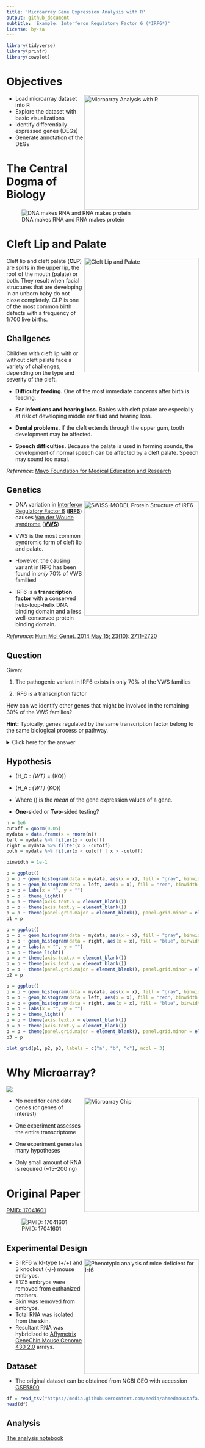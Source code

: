 ```yaml
---
title: 'Microarray Gene Expression Analysis with R'
output: github_document
subtitle: 'Example: Interferon Regulatory Factor 6 (*IRF6*)'
license: by-sa
---
```



```r
library(tidyverse)
library(printr)
library(cowplot)
```

# Objectives

<img align="right" src="images/title.png" width="300px" title="Microarray Analysis with R">

- Load microarray dataset into R
- Explore the dataset with basic visualizations
- Identify differentially expressed genes (DEGs)
- Generate annotation of the DEGs

# The Central Dogma of Biology
![DNA makes RNA and RNA makes protein](images/dogma.png "The Central Dogma of Biology")

# Cleft Lip and Palate

<img align="right" src="images/cleft.jpg" width="300px" title="Cleft Lip and Palate">

Cleft lip and cleft palate (**CLP**) are splits in the upper lip, the roof of the mouth (palate) or both. They result when facial structures that are developing in an unborn baby do not close completely. CLP is one of the most common birth defects with a frequency of 1/700 live births.

## Challgenes

Children with cleft lip with or without cleft palate face a variety of challenges, depending on the type and severity of the cleft.

- **Difficulty feeding.** One of the most immediate concerns after birth is feeding.

- **Ear infections and hearing loss.** Babies with cleft palate are especially at risk of developing middle ear fluid and hearing loss.

- **Dental problems.** If the cleft extends through the upper gum, tooth development may be affected.

- **Speech difficulties.** Because the palate is used in forming sounds, the development of normal speech can be affected by a cleft palate. Speech may sound too nasal.

*Reference*: [Mayo Foundation for Medical Education and Research](https://www.mayoclinic.org/diseases-conditions/cleft-palate/symptoms-causes/syc-20370985)

## Genetics

<a href="https://swissmodel.expasy.org/repository/uniprot/O14896" title="SWISS-MODEL Protein Structure of IRF6"><img align="right" src="images/structure.png" width="300px" title="SWISS-MODEL Protein Structure of IRF6"></a>

- DNA variation in [Interferon Regulatory Factor 6](https://en.wikipedia.org/wiki/IRF6) ([**IRF6**](https://en.wikipedia.org/wiki/IRF6)) causes [Van der Woude syndrome](https://en.wikipedia.org/wiki/Van_der_Woude_syndrome) ([**VWS**](https://en.wikipedia.org/wiki/Van_der_Woude_syndrome))

- VWS is the most common syndromic form of cleft lip and palate.

- However, the causing variant in IRF6 has been found in *only* 70% of VWS families!

- IRF6 is a **transcription factor** with a conserved helix-loop-helix DNA binding domain and a less well-conserved protein binding domain. 

*Reference*: [Hum Mol Genet. 2014 May 15; 23(10): 2711–2720](http://doi.org/10.1093/hmg/ddt664)

## Question

Given:

1. The pathogenic variant in IRF6 exists in only 70% of the VWS families

2. IRF6 is a transcription factor

How can we identify other genes that might be involved in the remaining 30% of the VWS families?

**Hint:** Typically, genes regulated by the same transcription factor belong to the same biological process or pathway.

<details>
  <summary>Click here for the answer</summary>
By comparing the gene expression patterns between wild-type (functional) **Irf6** and knockout (non-functional) **Irf6**, it will be possible to identify genes that are regulated (targeted) by **Irf6**.
</details>

## Hypothesis

- \(H_O : \mu_{WT} = \mu_{KO}\)

- \(H_A : \mu_{WT} \ne \mu_{KO}\)

- Where \(\mu\) is the *mean* of the gene expression values of a gene.

- **One**-sided or **Two**-sided testing?

```r
n = 1e6
cutoff = qnorm(0.05)
mydata = data.frame(x = rnorm(n))
left = mydata %>% filter(x < cutoff)
right = mydata %>% filter(x > -cutoff)
both = mydata %>% filter(x < cutoff | x > -cutoff)

binwidth = 1e-1

p = ggplot()
p = p + geom_histogram(data = mydata, aes(x = x), fill = "gray", binwidth = binwidth)
p = p + geom_histogram(data = left, aes(x = x), fill = "red", binwidth = binwidth)
p = p + labs(x = "", y = "")
p = p + theme_light()
p = p + theme(axis.text.x = element_blank())
p = p + theme(axis.text.y = element_blank())
p = p + theme(panel.grid.major = element_blank(), panel.grid.minor = element_blank())
p1 = p

p = ggplot()
p = p + geom_histogram(data = mydata, aes(x = x), fill = "gray", binwidth = binwidth)
p = p + geom_histogram(data = right, aes(x = x), fill = "blue", binwidth = binwidth)
p = p + labs(x = "", y = "")
p = p + theme_light()
p = p + theme(axis.text.x = element_blank())
p = p + theme(axis.text.y = element_blank())
p = p + theme(panel.grid.major = element_blank(), panel.grid.minor = element_blank())
p2 = p

p = ggplot()
p = p + geom_histogram(data = mydata, aes(x = x), fill = "gray", binwidth = binwidth)
p = p + geom_histogram(data = left, aes(x = x), fill = "red", binwidth = binwidth)
p = p + geom_histogram(data = right, aes(x = x), fill = "blue", binwidth = binwidth)
p = p + labs(x = "", y = "")
p = p + theme_light()
p = p + theme(axis.text.x = element_blank())
p = p + theme(axis.text.y = element_blank())
p = p + theme(panel.grid.major = element_blank(), panel.grid.minor = element_blank())
p3 = p

plot_grid(p1, p2, p3, labels = c("a", "b", "c"), ncol = 3)
```

# Why Microarray?

![](images/one-does-not-simply.jpg)


<img align="right" src="images/chip.jpg" width="300px" title="Microarray Chip">

- No need for candidate genes (or genes of interest)

- One experiment assesses the entire transcriptome

- One experiment generates many hypotheses

- Only small amount of RNA is required (~15–200 ng)


# Original Paper

[PMID: 17041601](https://pubmed.ncbi.nlm.nih.gov/17041601/)

![PMID: 17041601](images/pmid17041601.png)

## Experimental Design

<a href="https://www.ncbi.nlm.nih.gov/pmc/articles/PMC2082114/figure/F1/" title="Genotypic and phenotypic analysis of mice deficient for Irf6"><img align="right" src="images/mice.png" width="300px" title="Phenotypic analysis of mice deficient for Irf6"></a>

- 3 IRF6 wild-type (+/+) and 3 knockout (-/-) mouse embryos.
- E17.5 embryos were removed from euthanized mothers.
- Skin was removed from embryos.
- Total RNA was isolated from the skin.
- Resultant RNA was hybridized to [Affymetrix GeneChip Mouse Genome 430 2.0](https://www.thermofisher.com/order/catalog/product/900497#/900497) arrays.

## Dataset

- The original dataset can be obtained from NCBI GEO with accession [GSE5800](https://www.ncbi.nlm.nih.gov/geo/query/acc.cgi?acc=GSE5800)

```r
df = read_tsv("https://media.githubusercontent.com/media/ahmedmoustafa/gene-expression-datasets/main/datasets/irf6/irf6.tsv")[1:4,]
head(df)
```

## Analysis

[The analysis notebook](Irf6.md)
